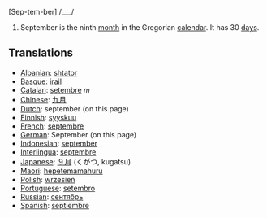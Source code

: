 [Sep-tem-ber] /___/

#September is the ninth [[month]] in the Gregorian [[calendar]]. It has 30 [[day]]s.

==Translations==
*[[Albanian]]: [[shtator]]
*[[Basque]]: [[irail]]
*[[Catalan]]: [[setembre]] ''m''
*[[Chinese]]: [[九月]]
*[[Dutch]]: september (on this page)
*[[Finnish]]: [[syyskuu]]
*[[French]]: [[septembre]]
*[[German]]: September (on this page)
*[[Indonesian]]: [[september]]
*[[Interlingua]]: [[septembre]]
*[[Japanese]]: [[９月]] (くがつ, kugatsu)
*[[Maori]]: [[hepetemamahuru]]
*[[Polish]]: [[wrzesień]]
*[[Portuguese]]: [[setembro]]
*[[Russian]]: [[сентябрь]]
*[[Spanish]]: [[septiembre]]